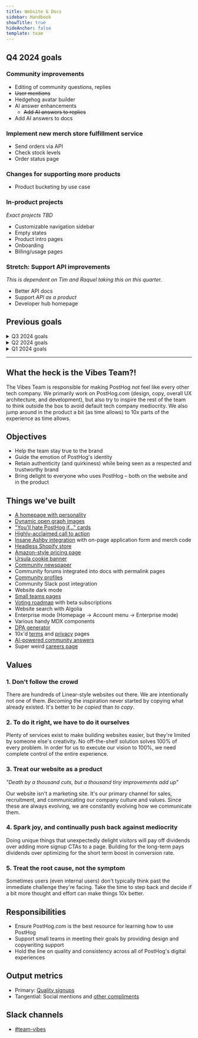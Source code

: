 ```yaml
---
title: Website & Docs
sidebar: Handbook
showTitle: true
hideAnchor: false
template: team
---
```


## Q4 2024 goals

### Community improvements

- Editing of community questions, replies
- ~~User mentions~~
- Hedgehog avatar builder
- AI answer enhancements
  - ~~Add AI answers to replies~~
- Add AI answers to docs

### Implement new merch store fulfillment service

- Send orders via API
- Check stock levels
- Order status page

### Changes for supporting more products

- Product bucketing by use case

### In-product projects

_Exact projects TBD_

- Customizable navigation sidebar
- Empty states
- Product intro pages
- Onboarding
- Billing/usage pages

### Stretch: Support API improvements

_This is dependent on Tim and Raquel taking this on this quarter._

- Better API docs
- Support _API as a product_
- Developer hub homepage

## Previous goals

<details>
<summary>Q3 2024 goals</summary>

### Drive community engagement

_Objective: Increase the number of people asking and answering questions in the community forums_

- Implement HogCoins and awards
- Community onboarding
- Off-topic forum engagement
- Grow adoption of community bios

### Community question resolution

_Objective: Help users find instant answers to their questions_

- Deflect new questions by suggesting relevant articles or existing threads
- Make community forums accessible in-product

</details>

<details>
<summary>Q2 2024 goals</summary>

## Q2 2024 goals

### Nail community

_Objective: Make PostHog.com a destination for product engineers and PostHog customers_

- **[Community homepage](https://github.com/PostHog/posthog.com/issues/8177)**
  - Make PostHog more personal
- **Incentives/gamification**
  - Get points by answering questions and engagement, stickers for community achievements
  - Show question views, encourage author to mark questions as resolved
  - Better email notifications
  - Website notification system
- **Onboarding**
  - Fill out your bio, introduce yourself in the forums, see what the team is working on/subscribe to your interests
- **[Templates](https://github.com/PostHog/posthog.com/issues/8179)**
  - Create a vibe where people want to contribute
  - HogQL queries, dashboard templates, etc
- **OAuth**
  - Support a link between PostHog Cloud accounts and community accounts

### Quality & performance

_Objective: Make it easier to develop on PostHog.com, and make sure things still work under heavy traffic loads_

- Move to Strapi Cloud for reliability and performance
- ~~Improve build times (currently ~18min)~~ - _Done!_
- Work through backlog of [website quality issues](https://github.com/posthog/posthog.com/issues?q=is%3Aopen+is%3Aissue+label%3Aquality)

### Search & discoverability

_Objective: Make it easier to find answers directly on PostHog.com (vs Google)_

- Show suggested questions/answers before submitting a new question
- Better interface for browsing search results

</details>

<details>
<summary>Q1 2024 goals</summary>

## Q1 2024 goals

**Make the website better**
- Make some performance enhancements - [technical SEO](https://github.com/PostHog/posthog.com/issues/6749) and making sure we have a good Lighthouse score
- Improve build times (currently ~18min)
- Better documentation of stuff we’re making, especially with Strapi
- Ship unified auth 
- ~Ship the new [merch store](/merch)~
- Get API docs up to the same standard as rest of the website (exact scope TBD)

**Get community to product-market fit**
- Build the missing features for /posts
- Make it less confusing and horrible to change things on the roadmap
- Make it easier for teams to self-manage
- James gets the wider community engaged with /posts and the roadmap and proves out our community model

**Continue to rove across product as we’re able**
- Better unification between website elements and in-app (eg: pricing tables, etc)

</details>

---

## What the heck is the Vibes Team?!

The Vibes Team is responsible for making PostHog _not_ feel like every other tech company. We primarily work on PostHog.com (design, copy, overall UX architecture, and development), but also try to inspire the rest of the team to think outside the box to avoid default tech company mediocrity. We also jump around in the product a bit (as time allows) to 10x parts of the experience as time allows.

## Objectives

- Help the team stay true to the brand
- Guide the emotion of PostHog's identity
- Retain authenticity (and quirkiness) while being seen as a respected and trustworthy brand
- Bring delight to everyone who uses PostHog – both on the website and in the product

## Things we've built

- [A homepage with personality](https://x.com/philipp_parzer/status/1829138632688710018)
- [Dynamic open graph images](/blog/dynamic-open-graph-images)
- ["You'll hate PostHog if..." cards](https://x.com/seema_vora_/status/1830467087682400590)
- [Highly-acclaimed call to action](https://x.com/yfxmarketer/status/1732198591307931718)
- [Insane Ashby integration](https://www.ashbyhq.com/customers/posthog-customer-story) with on-page application form and merch code
- [Headless Shopify store](/merch)
- [Amazon-style pricing page](/pricing)
- [Ursula cookie banner](https://x.com/pdaether/status/1830606618217554184)
- [Community newspaper](/community)
- Community forums integrated into docs with permalink pages
- [Community profiles](/community/profiles/30200)
- Community Slack post integration
- Website dark mode
- [Small teams pages](/teams)
- [Voting roadmap](/roadmap) with beta subscriptions
- Website search with Algolia
- Enterprise mode (Homepage → Account menu → Enterprise mode)
- Various handy MDX components
- [DPA generator](/dpa)
- 10x'd [terms](/terms) and [privacy](/privacy) pages
- [AI-powered community answers](https://posthog.com/blog/ai-community-answers)
- Super weird [careers page](/careers)

## Values

### 1. Don't follow the crowd

There are hundreds of Linear-style websites out there. We are intentionally not one of them. _Becoming_ the inspiration never started by copying what already existed. It's better to _be copied_ than _to copy_.

### 2. To do it right, we have to do it ourselves

Plenty of services exist to make building websites easier, but they're limited by someone else's creativity. No off-the-shelf solution solves 100% of every problem. In order for us to execute our vision to 100%, we need complete control of the entire experience.
  
### 3. Treat our website as a product

_"Death by a thousand cuts, but a thousand tiny improvements add up"_

Our website isn't a marketing site. It's our primary channel for sales, recruitment, and communicating our company culture and values. Since these are always evolving, we are constantly evolving how we communicate them.

### 4. Spark joy, and continually push back against mediocrity

Doing unique things that unexpectedly delight visitors will pay off dividends over adding more signup CTAs to a page. Building for the long-term pays dividends over optimizing for the short term boost in conversion rate.

### 5. Treat the root cause, not the symptom

Sometimes users (even internal users) don't typically think past the immediate challenge they're facing. Take the time to step back and decide if a bit more thought and effort can make things 10x better.

## Responsibilities

- Ensure PostHog.com is the best resource for learning how to use PostHog
- Support small teams in meeting their goals by providing design and copywriting support
- Hold the line on quality and consistency across all of PostHog's digital experiences

## Output metrics

- Primary: [Quality signups](https://app.posthog.com/insights/ujGv0WqI?events=%5B%5D&actions=%5B%7B%22id%22%3A%2212308%22%2C%22math%22%3A%22dau%22%2C%22name%22%3A%22High%20quality%20sign%20ups%22%2C%22type%22%3A%22actions%22%2C%22order%22%3A0%7D%5D&display=ActionsLineGraph&insight=TRENDS&interval=week&date_from=-90d&new_entity=%5B%5D&properties=%5B%7B%22key%22%3A%22is_organization_first_user%22%2C%22type%22%3A%22event%22%2C%22value%22%3A%5B%22true%22%5D%2C%22operator%22%3A%22exact%22%7D%2C%7B%22key%22%3A%22hubspot_score%22%2C%22type%22%3A%22person%22%2C%22value%22%3A%2270%22%2C%22operator%22%3A%22gt%22%7D%5D&breakdown_type&filter_test_accounts=true#fromDashboard=20464)
- Tangential: Social mentions and [other compliments](/blog/ceo-diary-4)

## Slack channels

- [#team-vibes](https://posthog.slack.com/archives/C01V9AT7DK4)

